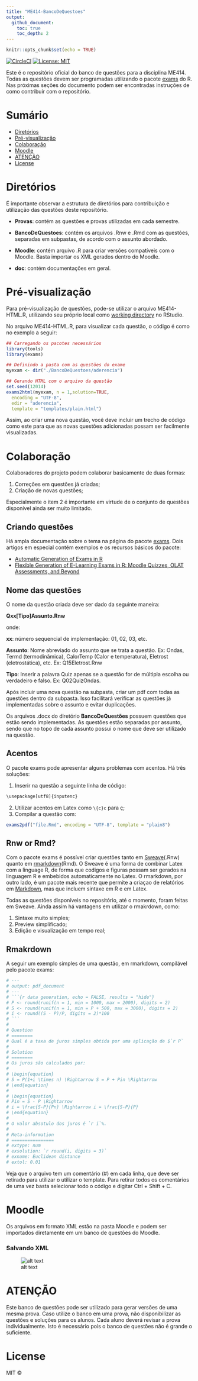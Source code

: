 ```yaml
---
title: "ME414-BancoDeQuestoes"
output: 
  github_document:
    toc: true
    toc_depth: 2
---
```


```r
knitr::opts_chunk$set(echo = TRUE)
```

[![CircleCI](https://circleci.com/gh/flaviobarros/BancoFisica/tree/master.svg?style=svg&circle-token=ad42994e397d4da2260bafdb20853dd9a45efccf)](https://circleci.com/gh/flaviobarros/BancoFisica/tree/master)
[![License: MIT](https://img.shields.io/badge/License-MIT-yellow.svg)](https://opensource.org/licenses/MIT)

Este é o repositório oficial do banco de questões para a disciplina ME414. Todas as questões devem ser programadas utilizando o pacote [exams](https://cran.r-project.org/web/packages/exams/index.html) do R. Nas próximas seções do documento podem ser encontradas instruções de como contribuir com o repositório.

Sumário
=================

<!--ts-->
   * [Diretórios](#diretórios)
   * [Pré-visualização](#pré-visualização)
   * [Colaboração](#colaboração)
   * [Moodle](#moodle)
   * [ATENÇÃO](#atenção)
   * [License](#license)
   
<!--te-->

Diretórios
==========

É importante observar a estrutura de diretórios para contribuição e utilização das questões deste repositório.

* **Provas**: contém as questões e provas utilizadas em cada semestre.

* **BancoDeQuestoes**: contém os arquivos .Rnw e .Rmd com as questões, separadas em subpastas, de acordo com o assunto abordado.

* **Moodle**: contém arquivo .R para criar versões compatíveis com o Moodle. Basta importar os XML gerados dentro do Moodle.

* **doc**: contém documentações em geral.

Pré-visualização
================

Para pré-visualização de questões, pode-se utilizar o arquivo ME414-HTML.R, utilizando seu próprio local como [working directory](https://stat.ethz.ch/R-manual/R-devel/library/base/html/getwd.html) no RStudio.

No arquivo ME414-HTML.R, para visualizar cada questão, o código é como no exemplo a seguir:


```r
## Carregando os pacotes necessários
library(tools)
library(exams)

## Definindo a pasta com as questões do exame
myexam <- dir("./BancoDeQuestoes/aderencia")

## Gerando HTML com o arquivo da questão
set.seed(12014)
exams2html(myexam, n = 1,solution=TRUE,
  encoding = "UTF-8",
  edir = "aderencia",
  template = "templates/plain.html")
```

Assim, ao criar uma nova questão, você deve incluir um trecho de código como este para que as novas questões adicionadas possam ser facilmente visualizadas.

Colaboração
===========

Colaboradores do projeto podem colaborar basicamente de duas formas:

1. Correções em questões já criadas;
2. Criação de novas questões;

Especialmente o item 2 é importante em virtude de o conjunto de questões disponível ainda ser muito limitado.

Criando questões
----------------

Há ampla documentação sobre o tema na página do pacote [exams](https://cran.r-project.org/web/packages/exams/index.html). Dois artigos em especial contém exemplos e os recursos básicos do pacote:

* [Automatic Generation of Exams in R](https://cran.r-project.org/web/packages/exams/vignettes/exams.pdf)
* [Flexible Generation of E-Learning Exams in R: Moodle Quizzes, OLAT Assessments, and Beyond](https://cran.r-project.org/web/packages/exams/vignettes/exams2.pdf)

Nome das questões
-----------------

O nome da questão criada deve ser dado da seguinte maneira:

**Qxx[Tipo]Assunto.Rnw**

onde: 

**xx**: número sequencial de implementação: 01, 02, 03, etc.

**Assunto**: Nome abreviado do assunto que se trata a questão. Ex: Ondas, Termd (termodinâmica), CalorTemp (Calor e temperatura), Eletrost (eletrostática), etc. Ex: Q15Eletrost.Rnw

**Tipo**: Inserir a palavra Quiz apenas se a questão for de múltipla escolha ou verdadeiro e falso. Ex: Q02QuizOndas.

Após incluir uma nova questão na subpasta, criar um pdf com todas as questões dentro da subpasta. Isso facilitará verificar as questões já implementadas sobre o assunto e evitar duplicações.

Os arquivos .docx do diretório **BancoDeQuestões** possuem questões que estão sendo implementadas. As questões estão separadas por assunto, sendo que no topo de cada assunto possui o nome que deve ser utilizado na questão.

Acentos
-------

O pacote exams pode apresentar alguns problemas com acentos. Há três soluções:

1. Inserir na questão a seguinte linha de código:

```r
\usepackage[utf8]{inputenc}
```

2. Utilizar acentos em Latex como ```\{c}c``` para ç;
3. Compilar a questão com:

```r
exams2pdf("file.Rmd", encoding = "UTF-8", template = "plain8")
```

Rnw or Rmd?
-----------

Com o pacote exams é possível criar questões tanto em [Sweave](http://www.statistik.lmu.de/~leisch/Sweave/)(.Rnw) quanto em [rmarkdown](http://rmarkdown.rstudio.com/)(Rmd). O Sweave é uma forma de combinar Latex com a linguage R, de forma que codigos e figuras possam ser gerados na linguagem R e embebidos automaticamente no Latex. O rmarkdown, por outro lado, é um pacote mais recente que permite a criaçao de relatórios em [Markdown](https://pt.wikipedia.org/wiki/Markdown), mas que incluem sintaxe em R e em Latex.

Todas as questões disponíveis no repositório, até o momento, foram feitas em Sweave. Ainda assim há vantagens em utilizar o rmakrdown, como:

1. Sintaxe muito simples;
2. Preview simplificado;
3. Edição e visualização em tempo real;

Rmakrdown
---------

A seguir um exemplo simples de uma questão, em rmarkdown, compilável pelo pacote exams:

```r
# ---
# output: pdf_document
# ---
# ```{r data generation, echo = FALSE, results = "hide"}
# P <- round(runif(n = 1, min = 1000, max = 2000), digits = 2)
# S <- round(runif(n = 1, min = P + 500, max = 3000), digits = 2)
# i <- round((S - P)/P, digits = 2)*100
# ```
# 
# Question
# ========
# Qual é a taxa de juros simples obtida por uma aplicação de $`r P`
# 
# Solution
# ========
# Os juros são calculados por:
# 
# \begin{equation}
# S = P(1+i \times n) \Rightarrow S = P + Pin \Rightarrow 
# \end{equation}
# 
# \begin{equation}
# Pin = S - P \Rightarrow 
# i = \frac{S-P}{Pn} \Rightarrow i = \frac{S-P}{P}
# \end{equation}
# 
# O valor absotulo dos juros é `r i`%.
# 
# Meta-information
# ================
# extype: num
# exsolution: `r round(i, digits = 3)`
# exname: Euclidean distance
# extol: 0.01
```

Veja que o arquivo tem um comentário (#) em cada linha, que deve ser retirado para utilizar o utilizar o template. Para retirar todos os comentários de uma vez basta selecionar todo o código e digitar Ctrl + Shift + C.

Moodle
======

Os arquivos em formato XML estão na pasta Moodle e podem ser importados diretamente em um banco de questões do Moodle.

### Salvando XML

![alt text][1]

ATENÇÃO
=======

Este banco de questões pode ser utilizado para gerar versões de uma mesma prova. Caso utilize o banco em uma prova, não disponibilizar as questões e soluções para os alunos. Cada aluno deverá revisar a prova individualmente. Isto é necessário pois o banco de questões não é grande o suficiente.

License
=======
MIT ©

[1]: figures/salvandoXML.gif 